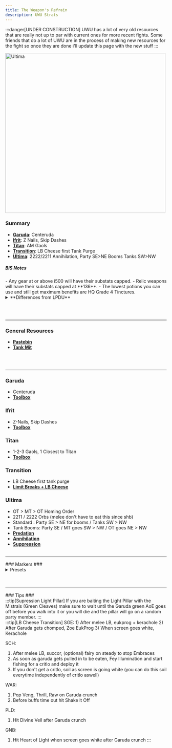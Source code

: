 ```yaml
---
title: The Weapon's Refrain
description: UWU Strats
---
```


:::danger[UNDER CONSTRUCTION]
UWU has a lot of very old resources that are really not up to par with current ones for more recent fights. Some friends that do a lot of UWU are in the process of making new resources for the fight so once they are done i'll update this page with the new stuff
:::

<Image height="500" width="500" alt="Ultima" loading="eager" class="ulti-tooltip" src="/uwu.webp"/>

### Summary ###
- [**Garuda**](#garuda): Centeruda
- [**Ifrit**](#ifrit): Z Nails, Skip Dashes
- [**Titan**](#titan): AM Gaols
- [**Transition**](#transition): LB Cheese first Tank Purge
- [**Ultima**](#ultima): 2222/2211 Annihilation, Party SE>NE Booms Tanks SW>NW

<h5>BiS Notes</h5>
- Any gear at or above i500 will have their substats capped.
- Relic weapons will have their substats capped at **136**.
- The lowest potions you can use and still get maximum benefits are HQ Grade 4 Tinctures.

<details>
<summary>**Differences from LPDU**</summary>
```
- WIP
```
</details>

<br></br>
<hr></hr>

### General Resources ###
- <a href="https://pastebin.com/hTvkZG3x" target="_blank">**Pastebin**</a>
- <a href="https://docs.google.com/spreadsheets/d/13dpeUEBHFpLxX38gjC8oh1xEB4F7xBECI9BvycJEsfk/edit#gid=831820397)" target="_blank">**Tank Mit**</a>

<br></br>
<hr></hr>

### Garuda ###
- Centeruda
- <a href="https://ff14.toolboxgaming.space/?id=584766219158561&preview=1" target="_blank">**Toolbox**</a>

### Ifrit ### 
- Z-Nails, Skip Dashes
- <a href="https://ff14.toolboxgaming.space/?id=110045202472361&preview=1" target="_blank">**Toolbox**</a>

### Titan ###
- 1-2-3 Gaols, 1 Closest to Titan
- <a href="https://ff14.toolboxgaming.space/?id=210044492472361&preview=1" target="_blank">**Toolbox**</a>

### Transition ###
- LB Cheese first tank purge
- <a href="https://ff14.toolboxgaming.space/?id=430631425646261&preview=1" target="_blank">**Limit Breaks + LB Cheese**</a>

### Ultima ###
- OT > MT > OT  Homing Order 
- 2211 / 2222 Orbs (melee don't have to eat this since shb)
- Standard : Party SE > NE for booms / Tanks SW > NW
- Tank Booms: Party SE / MT goes SW > NW / OT goes NE > NW
- <a href="https://ff14.toolboxgaming.space/?id=530635345646261&preview=1" target="_blank">**Predation**</a>
- <a href="https://ff14.toolboxgaming.space/?id=930637786646261&preview=1" target="_blank">**Annihilation**</a>
- <a href="https://ff14.toolboxgaming.space/?id=784760520258561&preview=1" target="_blank">**Suppression**</a>
<br></br>
<hr></hr>
### Markers ###
<details>
<summary>Presets</summary>
- Standard
```
 {"Name":"UWU","MapID":539,"A":{"X":100.0,"Y":0.0,"Z":93.3,"ID":0,"Active":true},"B":{"X":106.7,"Y":0.0,"Z":100.0,"ID":1,"Active":true},"C":{"X":100.0,"Y":0.0,"Z":106.7,"ID":2,"Active":true},"D":{"X":93.3,"Y":0.0,"Z":100.0,"ID":3,"Active":true},"One":{"X":107.3,"Y":0.0,"Z":107.3,"ID":4,"Active":true},"Two":{"X":100.0,"Y":0.0,"Z":81.0,"ID":5,"Active":true},"Three":{"X":100.0,"Y":0.0,"Z":100.0,"ID":6,"Active":true},"Four":{"X":87.0,"Y":0.0,"Z":87.0,"ID":7,"Active":true}} 
```
</details>
<br></br>
<hr></hr>
### Tips ###
<div class="light-pillar-tip">
:::tip[Supression Light Pillar]
If you are baiting the Light Pillar with the Mistrals (Green Cleaves) make sure to wait until the Garuda green AoE goes off before you walk into it or you will die and the pillar will go on a random party member.
:::
</div>
:::tip[LB Cheese Transition]
SGE: 
1) After melee LB, eukprog + kerachole
2) After Garuda gets chomped, Zoe EukProg
3) When screen goes white, Kerachole

SCH:
1) After melee LB, succor, (optional) fairy on steady to stop Embraces
2) As soon as garuda gets pulled in to be eaten, Fey Illumination and start fishing for a critlo and deploy it
3) If you don't get a critlo, soil as screen is going white (you can do this soil everytime independently of critlo aswell)

WAR:
1) Pop Veng, Thrill, Raw on Garuda crunch
2) Before buffs time out hit Shake it Off

PLD:
1) Hit Divine Veil after Garuda crunch

GNB:
1) Hit Heart of Light when screen goes white after Garuda crunch
:::


<Footer/>